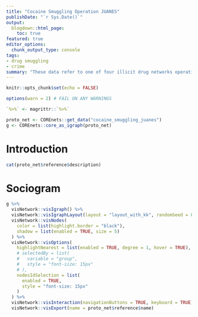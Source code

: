 ```yaml
---
title: "Cocaine Smuggling Operation JUANES"
publishDate: "`r Sys.Date()`"
output: 
  blogdown::html_page:
    toc: true
featured: true
editor_options: 
  chunk_output_type: console
tags: 
- drug smuggling
- crime
summary: "These data refer to one of four illicit drug networks operating in Spain between 2007 and 2009. Operation JUANES (n=51) took place in 2009 when the police detected a group involved in the smuggling of cocaine from Mexico to be distributed in Madrid, Spain. In this case, the group operated close to ooperation with another organization that was laundering the illegal income from drug distribution from this and other groups. The cocaine traffickers earned an estimated EUR 60 million."
---
```




```r
knitr::opts_chunk$set(echo = FALSE)

options(warn = 2) # FAIL ON ANY WARNINGS

`%>%` <- magrittr::`%>%`
```

```r
proto_net <- COREnets::get_data("cocaine_smuggling_juanes")
g <- COREnets::core_as_igraph(proto_net)
```


# Introduction

```r
cat(proto_net$reference$description)
```

# Sociogram


```r
g %>% 
  visNetwork::visIgraph() %>% 
  visNetwork::visIgraphLayout(layout = "layout_with_kk", randomSeed = 831) %>% 
  visNetwork::visNodes(
    color = list(highlight.border = "black"), 
    shadow = list(enabled = TRUE, size = 5)
  ) %>% 
  visNetwork::visOptions(
    highlightNearest = list(enabled = TRUE, degree = 1, hover = TRUE),
    # selectedBy = list(
    #   variable = "group",
    #   style = "font-size: 15px"
    # ),
    nodesIdSelection = list(
      enabled = TRUE,
      style = "font-size: 15px"
    )
  ) %>% 
  visNetwork::visInteraction(navigationButtons = TRUE, keyboard = TRUE) %>% 
  visNetwork::visExport(name = proto_net$reference$name)
```








